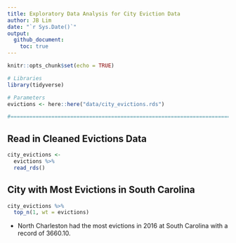 ```yaml
---
title: Exploratory Data Analysis for City Eviction Data
author: JB Lim
date: "`r Sys.Date()`"
output: 
  github_document:
    toc: true
---
```


```r
knitr::opts_chunk$set(echo = TRUE)
```

```r
# Libraries
library(tidyverse)

# Parameters
evictions <- here::here("data/city_evictions.rds")

#===============================================================================
```

## Read in Cleaned Evictions Data

```r
city_evictions <-  
  evictions %>%
  read_rds()
```

## City with Most Evictions in South Carolina

```r
city_evictions %>%
  top_n(1, wt = evictions)
```

- North Charleston had the most evictions in 2016 at South Carolina with a record of 3660.10. 
